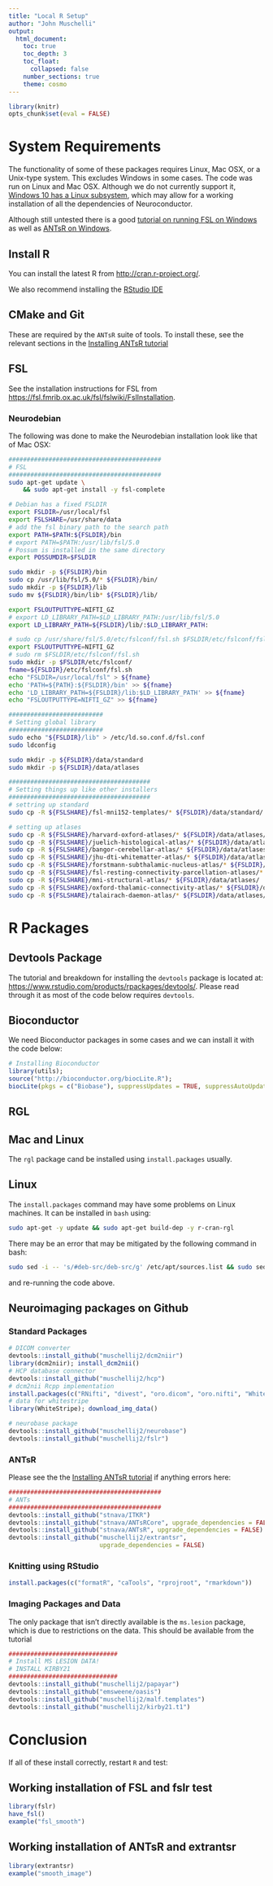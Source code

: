 ```yaml
---
title: "Local R Setup"
author: "John Muschelli"
output:
  html_document:
    toc: true
    toc_depth: 3
    toc_float:
      collapsed: false
    number_sections: true   
    theme: cosmo
---
```



```r
library(knitr)
opts_chunk$set(eval = FALSE)
```

# System Requirements

The functionality of some of these packages requires Linux, Mac OSX, or a Unix-type system.   This excludes Windows in some cases.  The code was run on Linux and Mac OSX.  Although we do not currently support it, [Windows 10 has a Linux subsystem ](https://msdn.microsoft.com/en-us/commandline/wsl/install_guide), which may allow for a working installation of all the dependencies of Neuroconductor. 

Although still untested there is a good [tutorial on running FSL on Windows](http://www.nemotos.net/?p=1481) as well as [ANTsR on Windows](https://github.com/stnava/ANTsR/wiki/Installing-ANTsR-in-Windows-10-(along-with-FSL,-Rstudio,-Freesurfer,-etc)).  

## Install R

You can install the latest R from [http://cran.r-project.org/](http://cran.r-project.org/).

We also recommend installing the  [RStudio IDE](https://www.rstudio.com/products/rstudio/download/)

## CMake and Git

These are required by the `ANTsR` suite of tools.  To install these, see the relevant sections in the [Installing ANTsR tutorial ](http://johnmuschelli.com/neuroc/installing_ANTsR/index.html)


## FSL
See the installation instructions for FSL from [https://fsl.fmrib.ox.ac.uk/fsl/fslwiki/FslInstallation](https://fsl.fmrib.ox.ac.uk/fsl/fslwiki/FslInstallation).  

### Neurodebian
The following was done to make the Neurodebian installation look like that of Mac OSX:
```bash
##########################################
# FSL
##########################################
sudo apt-get update \
    && sudo apt-get install -y fsl-complete

# Debian has a fixed FSLDIR
export FSLDIR=/usr/local/fsl
export FSLSHARE=/usr/share/data
# add the fsl binary path to the search path
export PATH=$PATH:${FSLDIR}/bin
# export PATH=$PATH:/usr/lib/fsl/5.0
# Possum is installed in the same directory
export POSSUMDIR=$FSLDIR

sudo mkdir -p ${FSLDIR}/bin
sudo cp /usr/lib/fsl/5.0/* ${FSLDIR}/bin/
sudo mkdir -p ${FSLDIR}/lib
sudo mv ${FSLDIR}/bin/lib* ${FSLDIR}/lib/

export FSLOUTPUTTYPE=NIFTI_GZ
# export LD_LIBRARY_PATH=$LD_LIBRARY_PATH:/usr/lib/fsl/5.0
export LD_LIBRARY_PATH=${FSLDIR}/lib/:$LD_LIBRARY_PATH:

# sudo cp /usr/share/fsl/5.0/etc/fslconf/fsl.sh $FSLDIR/etc/fslconf/fsl.sh
export FSLOUTPUTTYPE=NIFTI_GZ
# sudo rm $FSLDIR/etc/fslconf/fsl.sh
sudo mkdir -p $FSLDIR/etc/fslconf/
fname=${FSLDIR}/etc/fslconf/fsl.sh
echo "FSLDIR=/usr/local/fsl" > ${fname}
echo 'PATH=${PATH}:${FSLDIR}/bin' >> ${fname}
echo 'LD_LIBRARY_PATH=${FSLDIR}/lib:$LD_LIBRARY_PATH' >> ${fname}
echo "FSLOUTPUTTYPE=NIFTI_GZ" >> ${fname}

##########################
# Setting global library
##########################
sudo echo "${FSLDIR}/lib" > /etc/ld.so.conf.d/fsl.conf
sudo ldconfig

sudo mkdir -p ${FSLDIR}/data/standard
sudo mkdir -p ${FSLDIR}/data/atlases 

#######################################
# Setting things up like other installers
#######################################
# settring up standard
sudo cp -R ${FSLSHARE}/fsl-mni152-templates/* ${FSLDIR}/data/standard/

# setting up atlases
sudo cp -R ${FSLSHARE}/harvard-oxford-atlases/* ${FSLDIR}/data/atlases/
sudo cp -R ${FSLSHARE}/juelich-histological-atlas/* ${FSLDIR}/data/atlases/
sudo cp -R ${FSLSHARE}/bangor-cerebellar-atlas/* ${FSLDIR}/data/atlases/
sudo cp -R ${FSLSHARE}/jhu-dti-whitematter-atlas/* ${FSLDIR}/data/atlases/
sudo cp -R ${FSLSHARE}/forstmann-subthalamic-nucleus-atlas/* ${FSLDIR}/data/atlases/
sudo cp -R ${FSLSHARE}/fsl-resting-connectivity-parcellation-atlases/* ${FSLDIR}/data/atlases/
sudo cp -R ${FSLSHARE}/mni-structural-atlas/* ${FSLDIR}/data/atlases/
sudo cp -R ${FSLSHARE}/oxford-thalamic-connectivity-atlas/* ${FSLDIR}/data/atlases/
sudo cp -R ${FSLSHARE}/talairach-daemon-atlas/* ${FSLDIR}/data/atlases/ 
```

# R Packages
## Devtools Package

The tutorial and breakdown for installing the `devtools` package is located at: [https://www.rstudio.com/products/rpackages/devtools/](https://www.rstudio.com/products/rpackages/devtools/).  Please read through it as most of the code below requires `devtools`.

## Bioconductor
We need Bioconductor packages in some cases and we can install it with the code below:

```r
# Installing Bioconductor
library(utils); 
source("http://bioconductor.org/biocLite.R"); 
biocLite(pkgs = c("Biobase"), suppressUpdates = TRUE, suppressAutoUpdate = TRUE, ask = FALSE)
```

## RGL

## Mac and Linux
The `rgl` package cand be installed using `install.packages` usually.

## Linux
The `install.packages` command may have some problems on Linux machines.  It can be installed in `bash` using: 
```bash
sudo apt-get -y update && sudo apt-get build-dep -y r-cran-rgl 
```

There may be an error that may be mitigated by the following command in bash:
```bash
sudo sed -i -- 's/#deb-src/deb-src/g' /etc/apt/sources.list && sudo sed -i -- 's/# deb-src/deb-src/g' /etc/apt/sources.list
```
and re-running the code above.


## Neuroimaging packages on Github

### Standard Packages
```r
# DICOM converter
devtools::install_github("muschellij2/dcm2niir")
library(dcm2niir); install_dcm2nii()
# HCP database connector
devtools::install_github("muschellij2/hcp")
# dcm2nii Rcpp implementation
install.packages(c("RNifti", "divest", "oro.dicom", "oro.nifti", "WhiteStripe"))
# data for whitestripe
library(WhiteStripe); download_img_data()

# neurobase package
devtools::install_github("muschellij2/neurobase")
devtools::install_github("muschellij2/fslr")
```

### ANTsR

Please see the the [Installing ANTsR tutorial ](http://johnmuschelli.com/neuroc/installing_ANTsR/index.html) if anything errors here:

```r
##########################################
# ANTs
##########################################
devtools::install_github("stnava/ITKR")
devtools::install_github("stnava/ANTsRCore", upgrade_dependencies = FALSE)
devtools::install_github("stnava/ANTsR", upgrade_dependencies = FALSE)
devtools::install_github("muschellij2/extrantsr", 
                         upgrade_dependencies = FALSE)
```

### Knitting using RStudio
```r
install.packages(c("formatR", "caTools", "rprojroot", "rmarkdown"))
```

### Imaging Packages and Data

The only package that isn't directly available is the `ms.lesion` package, which is due to restrictions on the data.  This should be available from the tutorial

```r
##############################
# Install MS LESION DATA!
# INSTALL KIRBY21
##############################
devtools::install_github("muschellij2/papayar")
devtools::install_github("emsweene/oasis")
devtools::install_github("muschellij2/malf.templates")
devtools::install_github("muschellij2/kirby21.t1")
```

# Conclusion
If all of these install correctly, restart `R` and test:

## Working installation of FSL and fslr test

```r
library(fslr)
have_fsl()
example("fsl_smooth")
```

## Working installation of ANTsR and extrantsr

```r
library(extrantsr)
example("smooth_image")
```
